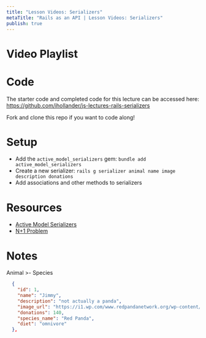 ```yaml
---
title: "Lesson Videos: Serializers"
metaTitle: "Rails as an API | Lesson Videos: Serializers"
publish: true
---
```


# Video Playlist

<YoutubePlaylist playlistId="PLc6AmvC5ZybyK6tUJa7SLIY-c9O8Qp5cU " />

# Code

The starter code and completed code for this lecture can be accessed here: https://github.com/ihollander/js-lectures-rails-serializers

Fork and clone this repo if you want to code along!

# Setup

- Add the `active_model_serializers` gem: `bundle add active_model_serializers`
- Create a new serializer: `rails g serializer animal name image description donations`
- Add associations and other methods to serializers

# Resources

- [Active Model Serializers](https://github.com/rails-api/active_model_serializers/blob/v0.10.6/docs/README.md)
- [N+1 Problem](https://semaphoreci.com/blog/2017/08/09/faster-rails-eliminating-n-plus-one-queries.html)

# Notes
Animal >- Species

```json
  {
    "id": 1,
    "name": "Jimmy",
    "description": "not actually a panda",
    "image_url": "https://i1.wp.com/www.redpandanetwork.org/wp-content/uploads/2018/10/Photo-1-for-Give-page.png?fit=584%2C584&ssl=1",
    "donations": 140,
    "species_name": "Red Panda",
    "diet": "omnivore"
  },
```
